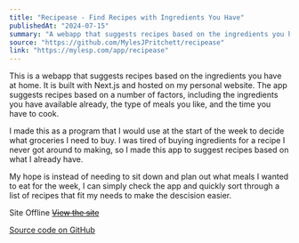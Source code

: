 ```yaml
---
title: "Recipease - Find Recipes with Ingredients You Have"
publishedAt: "2024-07-15"
summary: "A webapp that suggests recipes based on the ingredients you have at home."
source: "https://github.com/MylesJPritchett/recipease"
link: "https://mylesp.com/app/recipease"
---
```


This is a webapp that suggests recipes based on the ingredients you have at home. It is built with Next.js and hosted on my personal website. The app suggests recipes based on a number of factors, including the ingredients you have available already, the type of meals you like, and the time you have to cook.

I made this as a program that I would use at the start of the week to decide what groceries I need to buy. I was tired of buying ingredients for a recipe I never got around to making, so I made this app to suggest recipes based on what I already have.

My hope is instead of needing to sit down and plan out what meals I wanted to eat for the week, I can simply check the app and quickly sort through a list of recipes that fit my needs to make the descision easier.

Site Offline
~~[View the site](https://recipease.com/app/recipease)~~

[Source code on GitHub](https://github.com/MylesJPritchett/recipease)
